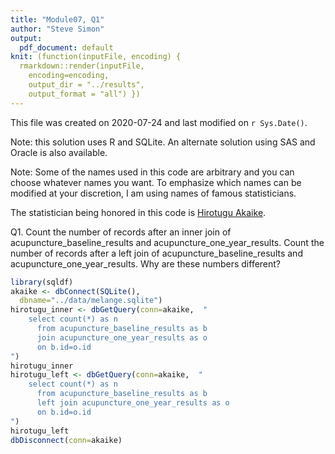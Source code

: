 ```yaml
---
title: "Module07, Q1"
author: "Steve Simon"
output:
  pdf_document: default
knit: (function(inputFile, encoding) {
  rmarkdown::render(inputFile, 
    encoding=encoding,
    output_dir = "../results", 
    output_format = "all") })  
---
```


This file was created on 2020-07-24 and last modified on `r Sys.Date()`.

Note: this solution uses R and SQLite. An alternate solution using SAS and Oracle is also available.

Note: Some of the names used in this code are arbitrary and you can choose whatever names you want. To emphasize which names can be modified at your discretion, I am using names of famous statisticians.

The statistician being honored in this code is [Hirotugu Akaike](https://en.wikipedia.org/wiki/Hirotugu_Akaike).

Q1. Count the number of records after an inner join of acupuncture_baseline_results and acupuncture_one_year_results. Count the number of records after a left join of acupuncture_baseline_results and acupuncture_one_year_results. Why are these numbers different?

```r
library(sqldf)
akaike <- dbConnect(SQLite(),
  dbname="../data/melange.sqlite")
hirotugu_inner <- dbGetQuery(conn=akaike,  "
    select count(*) as n
      from acupuncture_baseline_results as b
      join acupuncture_one_year_results as o
      on b.id=o.id
")
hirotugu_inner
hirotugu_left <- dbGetQuery(conn=akaike,  "
    select count(*) as n
      from acupuncture_baseline_results as b
      left join acupuncture_one_year_results as o
      on b.id=o.id
")
hirotugu_left
dbDisconnect(conn=akaike)
```
